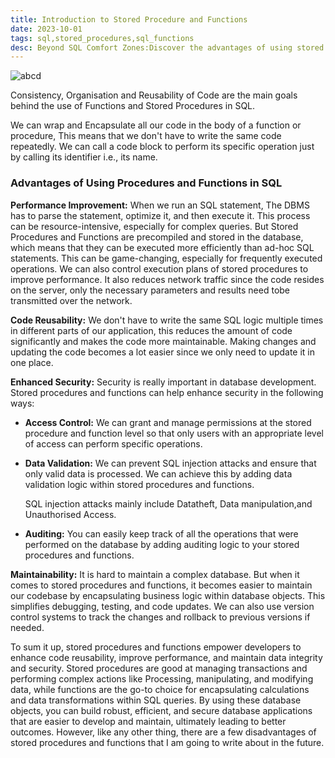 ```yaml
---
title: Introduction to Stored Procedure and Functions
date: 2023-10-01
tags: sql,stored_procedures,sql_functions
desc: Beyond SQL Comfort Zones:Discover the advantages of using stored procedures and functions for streamlined database management.
---
```


<article className=" mt-4  prose dark:prose-invert">

![abcd](/image.JPG)

Consistency, Organisation and Reusability of Code are the main goals behind the use of Functions and Stored Procedures in SQL.

We can wrap and Encapsulate all our code in the body of a function or procedure, This means that we don't have to write the same code repeatedly. We can call a code block to perform its specific operation just by calling its identifier i.e., its name.

### Advantages of Using Procedures and Functions in SQL

**Performance Improvement:** When we run an SQL statement, The DBMS has to parse the statement, optimize it, and then execute it. This process can be resource-intensive, especially for complex queries. But Stored Procedures and Functions are precompiled and stored in the database, which means that they can be executed more efficiently than ad-hoc SQL statements. This can be game-changing, especially for frequently executed operations. We can also control execution plans of stored procedures to improve performance. It also reduces network traffic since the code resides on the server, only the necessary parameters and results need tobe transmitted over the network.

**Code Reusability:** We don't have to write the same SQL logic multiple times in different parts of our application, this reduces the amount of code significantly and makes the code more maintainable. Making changes and updating the code becomes a lot easier since we only need to update it in one place.

**Enhanced Security:** Security is really important in database development. Stored procedures and functions can help enhance security in the following ways:

- **Access Control:** We can grant and manage permissions at the stored procedure and function level so that only users with an appropriate level of access can perform specific operations.
- **Data Validation:** We can prevent SQL injection attacks and ensure that only valid data is processed. We can achieve this by adding data validation logic within stored procedures and functions.

  SQL injection attacks mainly include Datatheft, Data manipulation,and Unauthorised Access.

- **Auditing:** You can easily keep track of all the operations that were performed on the database by adding auditing logic to your stored procedures and functions.

**Maintainability:** It is hard to maintain a complex database. But when it comes to stored procedures and functions, it becomes easier to maintain our codebase by encapsulating business logic within database objects. This simplifies debugging, testing, and code updates. We can also use version control systems to track the changes and rollback to previous versions if needed.

To sum it up, stored procedures and functions empower developers to enhance code reusability, improve performance, and maintain data integrity and security. Stored procedures are good at managing transactions and performing complex actions like Processing, manipulating, and modifying data, while functions are the go-to choice for encapsulating calculations and data transformations within SQL queries. By using these database objects, you can build robust, efficient, and secure database applications that are easier to develop and maintain, ultimately leading to better outcomes. However, like any other thing, there are a few disadvantages of stored procedures and functions that I am going to write about in the future.

</article>
